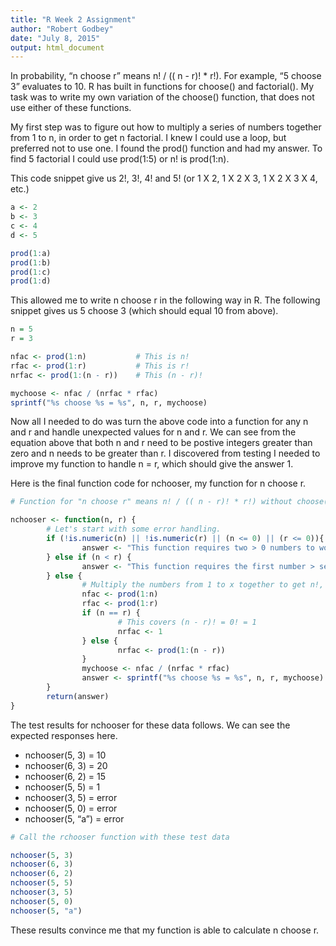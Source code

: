 ```yaml
---
title: "R Week 2 Assignment"
author: "Robert Godbey"
date: "July 8, 2015"
output: html_document
---
```

In probability, "n choose r" means n! / (( n - r)! * r!). For example, "5 choose 3" evaluates to 10. R has built in functions for choose() and factorial(). My task was to write my own variation of the choose() function, that does not use either of these functions.

My first step was to figure out how to multiply a series of numbers together from 1 to n, in order to get n factorial. I knew I could use a loop, but preferred not to use one. I found the prod() function and had my answer. To find 5 factorial I could use prod(1:5) or n! is prod(1:n).

This code snippet give us 2!, 3!, 4! and 5! (or 1 X 2, 1 X 2 X 3, 1 X 2 X 3 X 4, etc.)
```r
a <- 2
b <- 3
c <- 4
d <- 5

prod(1:a)
prod(1:b)
prod(1:c)
prod(1:d)

```

This allowed me to write n choose r in the following way in R. The following snippet gives us 5 choose 3 (which should equal 10 from above).

```r
n = 5
r = 3

nfac <- prod(1:n)           # This is n!
rfac <- prod(1:r)           # This is r!
nrfac <- prod(1:(n - r))    # This (n - r)!

mychoose <- nfac / (nrfac * rfac)
sprintf("%s choose %s = %s", n, r, mychoose)
```

Now all I needed to do was turn the above code into a function for any n and r and handle unexpected values for n and r. We can see from the equation above that both n and r need to be postive integers greater than zero and n needs to be greater than r. I discovered from testing I needed to improve my function to handle n = r, which should give the answer 1.

Here is the final function code for nchooser, my function for n choose r.

```r
# Function for "n choose r" means n! / (( n - r)! * r!) without choose() or factorial().

nchooser <- function(n, r) {
        # Let's start with some error handling.
        if (!is.numeric(n) || !is.numeric(r) || (n <= 0) || (r <= 0)){
                answer <- "This function requires two > 0 numbers to work."
        } else if (n < r) {
                answer <- "This function requires the first number > second."
        } else {
                # Multiply the numbers from 1 to x together to get n!, r!, and (n - r)!
                nfac <- prod(1:n)
                rfac <- prod(1:r)
                if (n == r) {
                        # This covers (n - r)! = 0! = 1
                        nrfac <- 1
                } else {
                        nrfac <- prod(1:(n - r))
                }
                mychoose <- nfac / (nrfac * rfac)
                answer <- sprintf("%s choose %s = %s", n, r, mychoose)
        }
        return(answer)
}
```


The test results for nchooser for these data follows. We can see the expected responses here.

- nchooser(5, 3) = 10
- nchooser(6, 3) = 20
- nchooser(6, 2) = 15
- nchooser(5, 5) = 1
- nchooser(3, 5) = error
- nchooser(5, 0) = error
- nchooser(5, "a") = error

```r
# Call the rchooser function with these test data

nchooser(5, 3)
nchooser(6, 3)
nchooser(6, 2)
nchooser(5, 5)
nchooser(3, 5)
nchooser(5, 0)
nchooser(5, "a")
```

These results convince me that my function is able to calculate n choose r.

